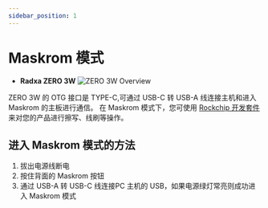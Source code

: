```yaml
---
sidebar_position: 1
---
```


# Maskrom 模式

- **Radxa ZERO 3W**
  ![ZERO 3W Overview](/img/zero/zero3/radxa_zero_3w.webp)

ZERO 3W 的 OTG 接口是 TYPE-C,可通过 USB-C 转 USB-A 线连接主机和进入 Maskrom 的主板进行通信。
在 Maskrom 模式下，您可使用 [Rockchip 开发套件](/general-tutorial/rksdk)来对您的产品进行擦写、线刷等操作。

## 进入 Maskrom 模式的方法

1. 拔出电源线断电
2. 按住背面的 Maskrom 按钮
3. 通过 USB-A 转 USB-C 线连接PC 主机的 USB，如果电源绿灯常亮则成功进入 Maskrom 模式
